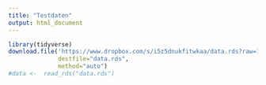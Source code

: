 ```yaml
---
title: "Testdaten"
output: html_document
---
```

```r
library(tidyverse)
download.file('https://www.dropbox.com/s/i5z5dnukfitwkaa/data.rds?raw=1',
              destfile="data.rds",
              method="auto")
#data <-  read_rds("data.rds")
```


